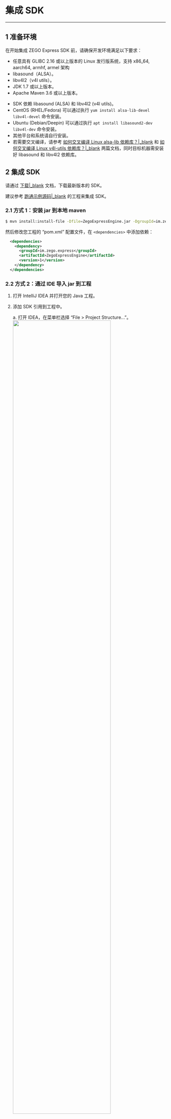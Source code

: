 # 集成 SDK

---

## 1 准备环境

在开始集成 ZEGO Express SDK 前，请确保开发环境满足以下要求：

- 任意具有 GLIBC 2.16 或以上版本的 Linux 发行版系统，支持 x86_64, aarch64, armhf, armel 架构
- libasound（ALSA）。
- libv4l2（v4l utils）。
- JDK 1.7 或以上版本。
- Apache Maven 3.6 或以上版本。

<div class="mk-hint">

- SDK 依赖 libasound (ALSA) 和 libv4l2 (v4l utils)。
- CentOS (RHEL/Fedora) 可以通过执行 `yum install alsa-lib-devel libv4l-devel` 命令安装。
- Ubuntu (Debian/Deepin) 可以通过执行 `apt install libasound2-dev libv4l-dev` 命令安装。
- 其他平台和系统请自行安装。
- 若需要交叉编译，请参考 [如何交叉编译 Linux alsa-lib 依赖库？\|_blank](http://doc-zh.zego.im/faq/alsa_lib_cross_compile?product=ExpressAudio&platform=linux) 和 [如何交叉编译 Linux v4l-utils 依赖库？\|_blank](http://doc-zh.zego.im/faq/v4l_utils_cross_compile?product=ExpressVideo&platform=linux) 两篇文档，同时目标机器需安装好 libasound 和 libv4l2 依赖库。

</div>

## 2 集成 SDK

请通过 [下载\|_blank](#5569) 文档，下载最新版本的 SDK。

<div class="mk-hint">

建议参考 [跑通示例源码\|_blank](#14512) 的工程来集成 SDK。
</div>





### 2.1 方式 1：安装 jar 到本地 maven

```sh
$ mvn install:install-file -Dfile=ZegoExpressEngine.jar -DgroupId=im.zego.express -DartifactId=ZegoExpressEngine -Dversion=1 -Dpackaging=jar`
```

然后修改您工程的 “pom.xml” 配置文件，在 `<dependencies>` 中添加依赖：

```xml
  <dependencies>
    <dependency>
      <groupId>im.zego.express</groupId>
      <artifactId>ZegoExpressEngine</artifactId>
      <version>1</version>
    </dependency>
  </dependencies>
```

### 2.2 方式 2：通过 IDE 导入 jar 到工程

1. 打开 IntelliJ IDEA 并打开您的 Java 工程。

2. 添加 SDK 引用到工程中。

    a. 打开 IDEA，在菜单栏选择 “File > Project Structure...”。
    <img src="/Pics/Linux/Express/idea_open_project_structure.png" width="80%">

    b. 在弹出的 “Project Structure” 对话框中，选择菜单 “Libraries”，单击 “+”，选择 “Java”。
    <img src="/Pics/Linux/Express/idea_add_jar_to_project.png" width="80%" height="80%">

    c. 选择 SDK 的 jar 包后，单击“Open”导入。
    <img src="/Pics/Linux/Express/idea_open_express_jar.png" width="80%">

### 注意事项

集成 SDK 后，运行 SDK 时需要依赖 Native 动态库，请参考 [跑通示例源码\|_blank](#14512) 的运行指引。
